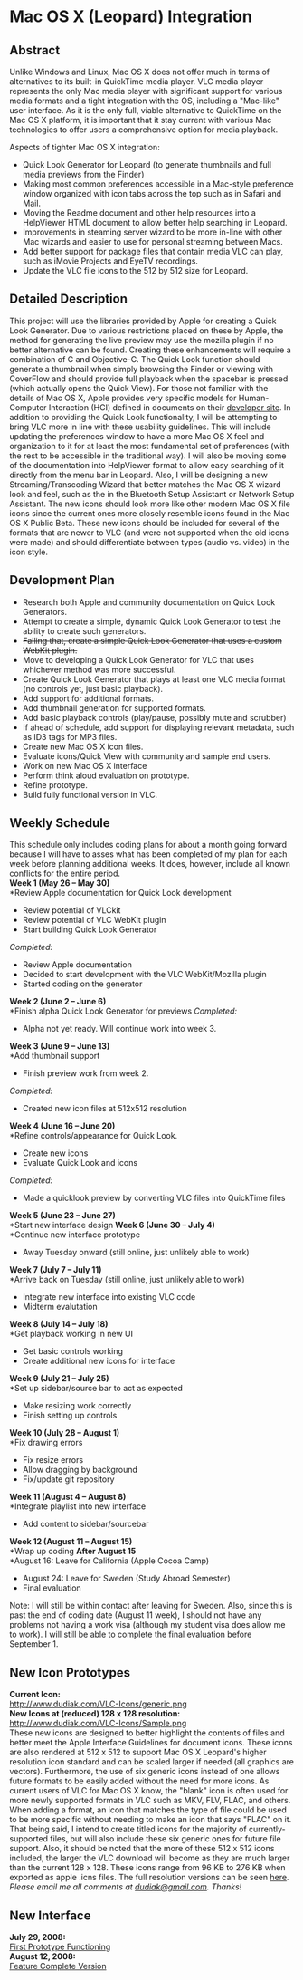 {{SoCProject|year=2008|student=[[User:dudiak|Eric Dudiak]]|mentor=[[User:Fkuehne|Felix Paul Kühne]]}}

=Mac OS X (Leopard) Integration=

==Abstract==

Unlike Windows and Linux, Mac OS X does not offer much in terms of alternatives to its built-in QuickTime media player. VLC media player represents the only Mac media player with significant support for various media formats and a tight integration with the OS, including a "Mac-like" user interface. As it is the only full, viable alternative to QuickTime on the Mac OS X platform, it is important that it stay current with various Mac technologies to offer users a comprehensive option for media playback.

Aspects of tighter Mac OS X integration:
*Quick Look Generator for Leopard (to generate thumbnails and full media previews from the Finder)
*Making most common preferences accessible in a Mac-style preference window organized with icon tabs across the top such as in Safari and Mail.
*Moving the Readme document and other help resources into a HelpViewer HTML document to allow better help searching in Leopard.
*Improvements in steaming server wizard to be more in-line with other Mac wizards and easier to use for personal streaming between Macs.
*Add better support for package files that contain media VLC can play, such as iMovie Projects and EyeTV recordings.
*Update the VLC file icons to the 512 by 512 size for Leopard.

==Detailed Description==

This project will use the libraries provided by Apple for creating a Quick Look Generator. Due to various restrictions placed on these by Apple, the method for generating the live preview may use the mozilla plugin if no better alternative can be found. Creating these enhancements will require a combination of C and Objective-C. The Quick Look function should generate a thumbnail when simply browsing the Finder or viewing with CoverFlow and should provide full playback when the spacebar is pressed (which actually opens the Quick View). For those not familiar with the details of Mac OS X, Apple provides very specific models for Human-Computer Interaction (HCI) defined in documents on their [http://developer.apple.com developer site]. In addition to providing the Quick Look functionality, I will be attempting to bring VLC more in line with these usability guidelines. This will include updating the preferences window to have a more Mac OS X feel and organization to it for at least the most fundamental set of preferences (with the rest to be accessible in the traditional way). I will also be moving some of the documentation into HelpViewer format to allow easy searching of it directly from the menu bar in Leopard. Also, I will be designing a new Streaming/Transcoding Wizard that better matches the Mac OS X wizard look and feel, such as the in the Bluetooth Setup Assistant or Network Setup Assistant. The new icons should look more like other modern Mac OS X file icons since the current ones more closely resemble icons found in the Mac OS X Public Beta. These new icons should be included for several of the formats that are newer to VLC (and were not supported when the old icons were made) and should differentiate between types (audio vs. video) in the icon style.

==Development Plan==

*Research both Apple and community documentation on Quick Look Generators.
*Attempt to create a simple, dynamic Quick Look Generator to test the ability to create such generators.
*<s>Failing that, create a simple Quick Look Generator that uses a custom WebKit plugin.</s>
*Move to developing a Quick Look Generator for VLC that uses whichever method was more successful.
*Create Quick Look Generator that plays at least one VLC media format (no controls yet, just basic playback).
*Add support for additional formats.
*Add thumbnail generation for supported formats.
*Add basic playback controls (play/pause, possibly mute and scrubber)
*If ahead of schedule, add support for displaying relevant metadata, such as ID3 tags for MP3 files.
*Create new Mac OS X icon files.
*Evaluate icons/Quick View with community and sample end users.
*Work on new Mac OS X interface
*Perform think aloud evaluation on prototype.
*Refine prototype.
*Build fully functional version in VLC.

==Weekly Schedule==
This schedule only includes coding plans for about a month going forward because I will have to asses what has been completed of my plan for each week before planning additional weeks. It does, however, include all known conflicts for the entire period.<br>
'''Week 1 (May 26 – May 30)'''<br>
*Review Apple documentation for Quick Look development
*Review potential of VLCkit
*Review potential of VLC WebKit plugin
*Start building Quick Look Generator
''Completed:''
*Review Apple documentation
*Decided to start development with the VLC WebKit/Mozilla plugin
*Started coding on the generator
'''Week 2 (June 2 – June 6)'''<br>
*Finish alpha Quick Look Generator for previews
''Completed:''
*Alpha not yet ready. Will continue work into week 3.
'''Week 3 (June 9 – June 13)'''<br>
*Add thumbnail support
*Finish preview work from week 2.
''Completed:''
*Created new icon files at 512x512 resolution
'''Week 4 (June 16 – June 20)'''<br>
*Refine controls/appearance for Quick Look.
*Create new icons
*Evaluate Quick Look and icons
''Completed:''
*Made a quicklook preview by converting VLC files into QuickTime files
'''Week 5 (June 23 – June 27)'''<br>
*Start new interface design
'''Week 6 (June 30 – July 4)'''<br>
*Continue new interface prototype
*Away Tuesday onward (still online, just unlikely able to work)
'''Week 7 (July 7 – July 11)'''<br>
*Arrive back on Tuesday (still online, just unlikely able to work)
*Integrate new interface into existing VLC code
*Midterm evalutation
'''Week 8 (July 14 – July 18)'''<br>
*Get playback working in new UI
*Get basic controls working
*Create additional new icons for interface
'''Week 9 (July 21 – July 25)'''<br>
*Set up sidebar/source bar to act as expected
*Make resizing work correctly
*Finish setting up controls
'''Week 10 (July 28 – August 1)'''<br>
*Fix drawing errors
*Fix resize errors
*Allow dragging by background
*Fix/update git repository
'''Week 11 (August 4 – August 8)'''<br>
*Integrate playlist into new interface
*Add content to sidebar/sourcebar
'''Week 12 (August 11 – August 15)'''<br>
*Wrap up coding
'''After August 15'''<br>
*August 16: Leave for California (Apple Cocoa Camp)
*August 24: Leave for Sweden (Study Abroad Semester)
*Final evaluation
Note: I will still be within contact after leaving for Sweden. Also, since this is past the end of coding date (August 11 week), I should not have any problems not having a work visa (although my student visa does allow me to work). I will still be able to complete the final evaluation before September 1.

==New Icon Prototypes==
'''Current Icon:'''<br>
http://www.dudiak.com/VLC-Icons/generic.png<br>
'''New Icons at (reduced) 128 x 128 resolution:'''<br>
http://www.dudiak.com/VLC-Icons/Sample.png<br>
These new icons are designed to better highlight the contents of files and better meet the Apple Interface Guidelines for document icons. These icons are also rendered at 512 x 512 to support Mac OS X Leopard's higher resolution icon standard and can be scaled larger if needed (all graphics are vectors). Furthermore, the use of six generic icons instead of one allows future formats to be easily added without the need for more icons. As current users of VLC for Mac OS X know, the "blank" icon is often used for more newly supported formats in VLC such as MKV, FLV, FLAC, and others. When adding a format, an icon that matches the type of file could be used to be more specific without needing to make an icon that says "FLAC" on it. That being said, I intend to create titled icons for the majority of currently-supported files, but will also include these six generic ones for future file support. Also, it should be noted that the more of these 512 x 512 icons included, the larger the VLC download will become as they are much larger than the current 128 x 128. These icons range from 96 KB to 276 KB when exported as apple .icns files. The full resolution versions can be seen [http://www.dudiak.com/VLC-Icons/ here].<br>
''Please email me all comments at [mailto:dudiak@gmail.com dudiak@gmail.com]. Thanks!''

==New Interface==
'''July 29, 2008:'''<br>
[http://www.dudiak.com/VLC-Icons/new_interface.mp4 First Prototype Functioning]<br>
'''August 12, 2008:'''<br>
[http://www.dudiak.com/VLC-Icons/new_interface_2.mp4 Feature Complete Version]<br>